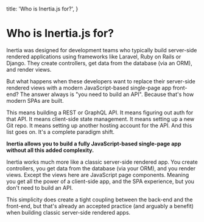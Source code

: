 
  title: 'Who is Inertia.js for?',
}

# Who is Inertia.js for?

Inertia was designed for development teams who typically build server-side rendered applications using frameworks like Laravel, Ruby on Rails or Django. They create controllers, get data from the database (via an ORM), and render views.

But what happens when these developers want to replace their server-side rendered views with a modern JavaScript-based single-page app front-end? The answer always is "you need to build an API". Because that's how modern SPAs are built.

This means building a REST or GraphQL API. It means figuring out auth for that API. It means client-side state management. It means setting up a new Git repo. It means setting up another hosting account for the API. And this list goes on. It's a complete paradigm shift.

**Inertia allows you to build a fully JavaScript-based single-page app without all this added complexity.**

Inertia works much more like a classic server-side rendered app. You create controllers, you get data from the database (via your ORM), and you render views. Except the views here are JavaScript page components. Meaning you get all the power of a client-side app, and the SPA experience, but you don't need to build an API.

This simplicity does create a tight coupling between the back-end and the front-end, but that's already an accepted practice (and arguably a benefit) when building classic server-side rendered apps.
